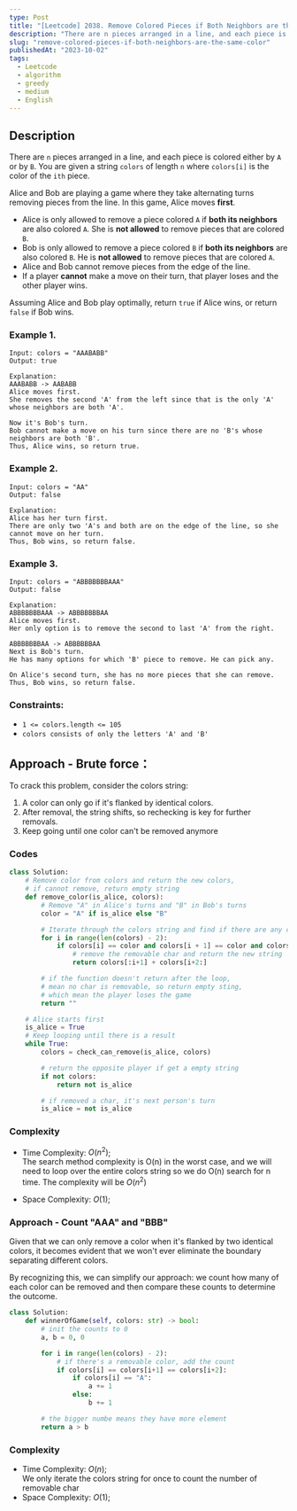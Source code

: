 ```yaml
---
type: Post
title: "[Leetcode] 2038. Remove Colored Pieces if Both Neighbors are the Same Color"
description: "There are n pieces arranged in a line, and each piece is colored either by 'A' or by 'B'. You are given a string colors of length n where colors[i] is the color of the ith piece."
slug: "remove-colored-pieces-if-both-neighbors-are-the-same-color"
publishedAt: "2023-10-02"
tags:
  - Leetcode
  - algorithm
  - greedy
  - medium
  - English
---
```


## Description

There are `n` pieces arranged in a line, and each piece is colored either by `A` or by `B`. You are given a string `colors` of length `n` where `colors[i]` is the color of the `ith` piece.

Alice and Bob are playing a game where they take alternating turns removing pieces from the line. In this game, Alice moves **first**.

- Alice is only allowed to remove a piece colored `A` if **both its neighbors** are also colored `A`. She is **not allowed** to remove pieces that are colored `B`.
- Bob is only allowed to remove a piece colored `B` if **both its neighbors** are also colored `B`. He is **not allowed** to remove pieces that are colored `A`.
- Alice and Bob cannot remove pieces from the edge of the line.
- If a player **cannot** make a move on their turn, that player loses and the other player wins.

Assuming Alice and Bob play optimally, return `true` if Alice wins, or return `false` if Bob wins.

### Example 1.

```
Input: colors = "AAABABB"
Output: true

Explanation:
AAABABB -> AABABB
Alice moves first.
She removes the second 'A' from the left since that is the only 'A' whose neighbors are both 'A'.

Now it's Bob's turn.
Bob cannot make a move on his turn since there are no 'B's whose neighbors are both 'B'.
Thus, Alice wins, so return true.
```

### Example 2.

```
Input: colors = "AA"
Output: false

Explanation:
Alice has her turn first.
There are only two 'A's and both are on the edge of the line, so she cannot move on her turn.
Thus, Bob wins, so return false.

```

### Example 3.

```
Input: colors = "ABBBBBBBAAA"
Output: false

Explanation:
ABBBBBBBAAA -> ABBBBBBBAA
Alice moves first.
Her only option is to remove the second to last 'A' from the right.

ABBBBBBBAA -> ABBBBBBAA
Next is Bob's turn.
He has many options for which 'B' piece to remove. He can pick any.

On Alice's second turn, she has no more pieces that she can remove.
Thus, Bob wins, so return false.
```

### Constraints:

- `1 <= colors.length <= 105`
- `colors consists of only the letters 'A' and 'B'`

## Approach - Brute force：

To crack this problem, consider the colors string:

1. A color can only go if it's flanked by identical colors.
2. After removal, the string shifts, so rechecking is key for further removals.
3. Keep going until one color can't be removed anymore

### Codes

```python
class Solution:
    # Remove color from colors and return the new colors,
    # if cannot remove, return empty string
    def remove_color(is_alice, colors):
        # Remove "A" in Alice's turns and "B" in Bob's turns
        color = "A" if is_alice else "B"

        # Iterate through the colors string and find if there are any char has same color with its neighbor
        for i in range(len(colors) - 2):
            if colors[i] == color and colors[i + 1] == color and colors[i + 2] == color:
                # remove the removable char and return the new string
                return colors[:i+1] + colors[i+2:]

        # if the function doesn't return after the loop,
        # mean no char is removable, so return empty sting,
        # which mean the player loses the game
        return ""

    # Alice starts first
    is_alice = True
    # Keep looping until there is a result
    while True:
        colors = check_can_remove(is_alice, colors)

        # return the opposite player if get a empty string
        if not colors:
            return not is_alice

        # if removed a char, it's next person's turn
        is_alice = not is_alice
```

### Complexity

- Time Complexity: $O(n^2)$;  
   The search method complexity is O(n) in the worst case, and we will need to loop over the entire colors string so we do O(n) search for n time. The complexity will be $O(n^2)$

- Space Complexity: $O(1)$;

### Approach - Count "AAA" and "BBB"

Given that we can only remove a color when it's flanked by two identical colors, it becomes evident that we won't ever eliminate the boundary separating different colors.

By recognizing this, we can simplify our approach: we count how many of each color can be removed and then compare these counts to determine the outcome.

```python
class Solution:
    def winnerOfGame(self, colors: str) -> bool:
        # init the counts to 0
        a, b = 0, 0

        for i in range(len(colors) - 2):
            # if there's a removable color, add the count
            if colors[i] == colors[i+1] == colors[i+2]:
                if colors[i] == "A":
                    a += 1
                else:
                    b += 1

        # the bigger numbe means they have more element
        return a > b
```

### Complexity

- Time Complexity: $O(n)$;  
   We only iterate the colors string for once to count the number of removable char
- Space Complexity: $O(1)$;
